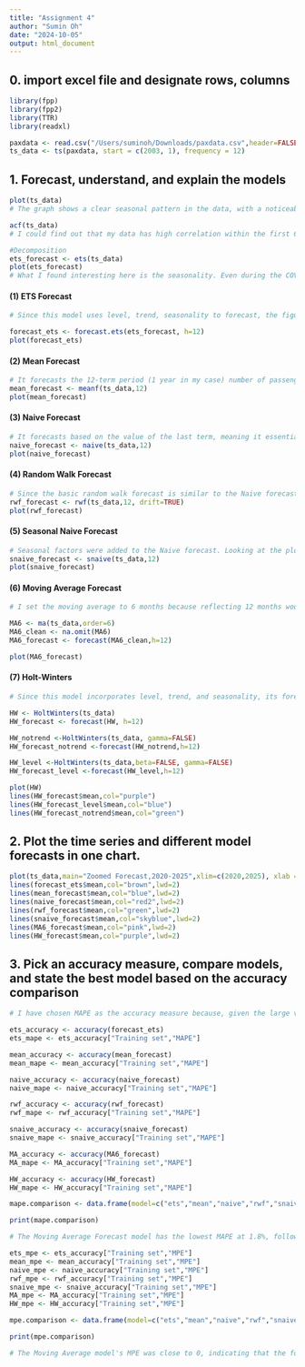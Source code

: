 ```yaml
---
title: "Assignment 4"
author: "Sumin Oh"
date: "2024-10-05"
output: html_document
---
```


## 0. import excel file and designate rows, columns

```r

library(fpp)
library(fpp2)
library(TTR)
library(readxl)

paxdata <- read.csv("/Users/suminoh/Downloads/paxdata.csv",header=FALSE)
ts_data <- ts(paxdata, start = c(2003, 1), frequency = 12)

```


## 1. Forecast, understand, and explain the models

```r

plot(ts_data)
# The graph shows a clear seasonal pattern in the data, with a noticeable drop during the COVID-19 crisis around 2020, followed by a strong recovery, eventually surpassing pre-pandemic levels.

acf(ts_data)
# I could find out that my data has high correlation within the first 6 months, indicating that recent data points are closely related to each other. However, after 6 months mark, the autocorrelation decreases significantly, suggesting that data points beyond this point become less correlated with earlier ones.

#Decomposition
ets_forecast <- ets(ts_data)
plot(ets_forecast)
# What I found interesting here is the seasonality. Even during the COVID-19 period, a clear seasonal pattern persisted.
```


#### (1) ETS Forecast
```r
# Since this model uses level, trend, seasonality to forecast, the figure has many ups and downs, showing similar pattern with the previous years.

forecast_ets <- forecast.ets(ets_forecast, h=12)
plot(forecast_ets)

```


#### (2) Mean Forecast
```r
# It forecasts the 12-term period (1 year in my case) number of passengers based on the average value of the given data. The forecasted values are expected to remain consistent throughout the forecast period.
mean_forecast <- meanf(ts_data,12)
plot(mean_forecast)
```

#### (3) Naive Forecast
```r
# It forecasts based on the value of the last term, meaning it essentially repeats the most recent value for all 12 forecasted terms.
naive_forecast <- naive(ts_data,12)
plot(naive_forecast)
```

#### (4) Random Walk Forecast
```r
# Since the basic random walk forecast is similar to the Naive forecast, I added drift to capture the gradual changes in the forecast.
rwf_forecast <- rwf(ts_data,12, drift=TRUE)
plot(rwf_forecast)
```

#### (5) Seasonal Naive Forecast
```r
# Seasonal factors were added to the Naive forecast. Looking at the plot, we can clearly see that the forecast now reflects seasonality, with a pattern similar to that of previous years.
snaive_forecast <- snaive(ts_data,12)
plot(snaive_forecast)
```

#### (6) Moving Average Forecast
```r
# I set the moving average to 6 months because reflecting 12 months would include Sep 2022 to Sep 2023, which is still affected by the impact of COVID-19. Using that 6-month moving average, I then forecasted for the next 12 months.

MA6 <- ma(ts_data,order=6)
MA6_clean <- na.omit(MA6)
MA6_forecast <- forecast(MA6_clean,h=12)

plot(MA6_forecast)
```

#### (7) Holt-Winters
```r
# Since this model incorporates level, trend, and seasonality, its forecast line showed the most fluctuations compared to other models. In the chart, I tried to compare the Holt-Winters models with and without these components. The chart clearly demonstrates that seasonality had a significant impact on the forecast values.

HW <- HoltWinters(ts_data)
HW_forecast <- forecast(HW, h=12)

HW_notrend <-HoltWinters(ts_data, gamma=FALSE)
HW_forecast_notrend <-forecast(HW_notrend,h=12)

HW_level <-HoltWinters(ts_data,beta=FALSE, gamma=FALSE)
HW_forecast_level <-forecast(HW_level,h=12)

plot(HW)
lines(HW_forecast$mean,col="purple")
lines(HW_forecast_level$mean,col="blue")
lines(HW_forecast_notrend$mean,col="green")

```

## 2. Plot the time series and different model forecasts in one chart.
```r
plot(ts_data,main="Zoomed Forecast,2020-2025",xlim=c(2020,2025), xlab = "Year", ylab = "Number of Passengers")
lines(forecast_ets$mean,col="brown",lwd=2)
lines(mean_forecast$mean,col="blue",lwd=2)
lines(naive_forecast$mean,col="red2",lwd=2)
lines(rwf_forecast$mean,col="green",lwd=2)
lines(snaive_forecast$mean,col="skyblue",lwd=2)
lines(MA6_forecast$mean,col="pink",lwd=2)
lines(HW_forecast$mean,col="purple",lwd=2)
```

## 3. Pick an accuracy measure, compare models, and state the best model based on the accuracy comparison
```r
# I have chosen MAPE as the accuracy measure because, given the large values in my dataset, it's more intuitive to compare errors as percentages. This allows for a clearer understanding of the relative size of the errors across different models.

ets_accuracy <- accuracy(forecast_ets)
ets_mape <- ets_accuracy["Training set","MAPE"]

mean_accuracy <- accuracy(mean_forecast)
mean_mape <- mean_accuracy["Training set","MAPE"]

naive_accuracy <- accuracy(naive_forecast)
naive_mape <- naive_accuracy["Training set","MAPE"]

rwf_accuracy <- accuracy(rwf_forecast)
rwf_mape <- rwf_accuracy["Training set","MAPE"]

snaive_accuracy <- accuracy(snaive_forecast)
snaive_mape <- snaive_accuracy["Training set","MAPE"]

MA_accuracy <- accuracy(MA6_forecast)
MA_mape <- MA_accuracy["Training set","MAPE"]

HW_accuracy <- accuracy(HW_forecast)
HW_mape <- HW_accuracy["Training set","MAPE"]

mape.comparison <- data.frame(model=c("ets","mean","naive","rwf","snaive","MA","HW"),MAPE=c(ets_mape,mean_mape,naive_mape,rwf_mape,snaive_mape,MA_mape,HW_mape))

print(mape.comparison)

# The Moving Average Forecast model has the lowest MAPE at 1.8%, followed by the ets model at 7.38%. Additionally, I used MPE to assess the bias of each model.

ets_mpe <- ets_accuracy["Training set","MPE"]
mean_mpe <- mean_accuracy["Training set","MPE"]
naive_mpe <- naive_accuracy["Training set","MPE"]
rwf_mpe <- rwf_accuracy["Training set","MPE"]
snaive_mpe <- snaive_accuracy["Training set","MPE"]
MA_mpe <- MA_accuracy["Training set","MPE"]
HW_mpe <- HW_accuracy["Training set","MPE"]

mpe.comparison <- data.frame(model=c("ets","mean","naive","rwf","snaive","MA","HW"),MPE=c(ets_mpe,mean_mpe,naive_mpe,rwf_mpe,snaive_mpe,MA_mpe,HW_mpe))

print(mpe.comparison)

# The Moving Average model's MPE was close to 0, indicating that the forecast is highly accurate. The ets model had an MPE of -3.69%, meaning it overestimates the values by 3.69%. Therefore, I concluded that the Moving Average model is the best forecast model in this case.


```

